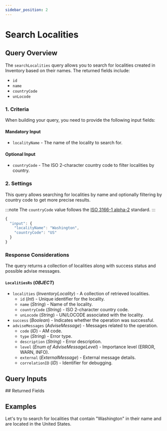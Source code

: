 ```yaml
---
sidebar_position: 2
---
```









































# Search Localities

## Query Overview

The `searchLocalities` query allows you to search for localities created in Inventory based on their names. The returned fields include:

* `id`
* `name`
* `countryCode`
* `unLocode`

### 1. Criteria

When building your query, you need to provide the following input fields:

#### Mandatory Input
* `localityName` - The name of the locality to search for.

#### Optional Input
* `countryCode` - The ISO 2-character country code to filter localities by country.

### 2. Settings

This query allows searching for localities by name and optionally filtering by country code to get more precise results.

:::note
The `countryCode` value follows the [ISO 3166-1 alpha-2](https://en.wikipedia.org/wiki/ISO_3166-1_alpha-2) standard.
:::

```js
{
  "input": {
    "localityName": "Washington",
    "countryCode": "US"
  }
}
```

### Response Considerations

The query returns a collection of localities along with success status and possible advise messages.

#### `LocalitiesRs` (*OBJECT*)
* `localities` (*InventoryLocality*) - A collection of retrieved localities.
    * `id` (*Int*) - Unique identifier for the locality.
    * `name` (*String*) - Name of the locality.
    * `countryCode` (*String*) - ISO 2-character country code.
    * `unLocode` (*String*) - UN/LOCODE associated with the locality.
* `success` (*Boolean*) - Indicates whether the operation was successful.
* `adviseMessages` (*AdviseMessage*) - Messages related to the operation.
    * `code` (*ID*) - AM code.
    * `type` (*String*) - Error type.
    * `description` (*String*) - Error description.
    * `level` (*Enum of AdviseMessageLevel*) - Importance level (ERROR, WARN, INFO).
    * `external` (*ExternalMessage*) - External message details.
    * `correlationID` (*ID*) - Identifier for debugging.

## Query Inputs

<InventoryLocalitiesSearchFilterInput />
## Returned Fields

<LocalitiesRs />


## Examples

Let's try to search for localities that contain "Washington" in their name and are located in the United States. 

<GraphqlSample query={localitiesSearchQuery} variables={localitiesSearchVariables} />


